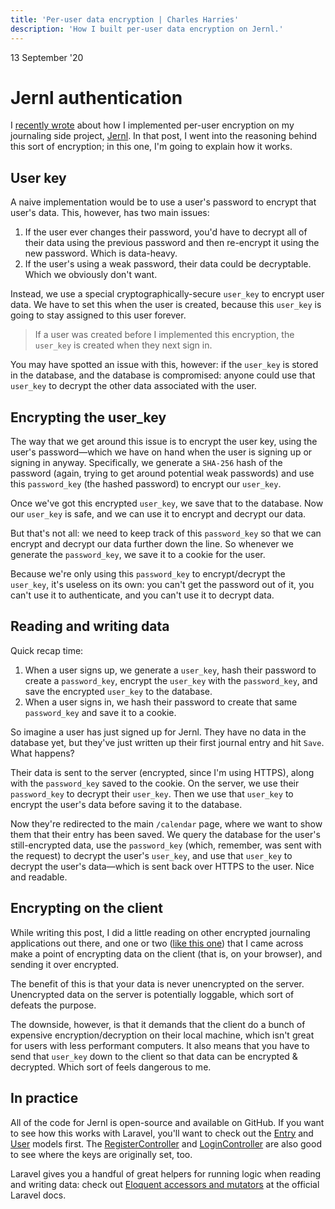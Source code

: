 ```yaml
---
title: 'Per-user data encryption | Charles Harries'
description: 'How I built per-user data encryption on Jernl.'
---
```



<title>Per-user data encryption | Charles Harries</title>
<meta name="description" content="How I built per-user data encryption on Jernl." />

<Date>
13 September '20
</Date>

# Jernl authentication
I [recently wrote](/blog/recently-mid-august) about how I implemented per-user encryption on my journaling side project, [Jernl](https://jernl.space). In that post, I went into the reasoning behind this sort of encryption; in this one, I'm going to explain how it works.

## User key
A naive implementation would be to use a user's password to encrypt that user's data. This, however, has two main issues:

1. If the user ever changes their password, you'd have to decrypt all of their data using the previous password and then re-encrypt it using the new password. Which is data-heavy.
2. If the user's using a weak password, their data could be decryptable. Which we obviously don't want.

Instead, we use a special cryptographically-secure `user_key` to encrypt user data. We have to set this when the user is created, because this `user_key` is going to stay assigned to this user forever.

> If a user was created before I implemented this encryption, the `user_key` is created when they next sign in.

You may have spotted an issue with this, however: if the `user_key` is stored in the database, and the database is compromised: anyone could use that `user_key` to decrypt the other data associated with the user.

## Encrypting the user_key
The way that we get around this issue is to encrypt the user key, using the user's password—which we have on hand when the user is signing up or signing in anyway. Specifically, we generate a `SHA-256` hash of the password (again, trying to get around potential weak passwords) and use this `password_key` (the hashed password) to encrypt our `user_key`.

Once we've got this encrypted `user_key`, we save that to the database. Now our `user_key` is safe, and we can use it to encrypt and decrypt our data.

But that's not all: we need to keep track of this `password_key` so that we can encrypt and decrypt our data further down the line. So whenever we generate the `password_key`, we save it to a cookie for the user.

Because we're only using this `password_key` to encrypt/decrypt the `user_key`, it's useless on its own: you can't get the password out of it, you can't use it to authenticate, and you can't use it to decrypt data.

## Reading and writing data
Quick recap time:

1. When a user signs up, we generate a `user_key`, hash their password to create a `password_key`, encrypt the `user_key` with the `password_key`, and save the encrypted `user_key` to the database.
2. When a user signs in, we hash their password to create that same `password_key` and save it to a cookie.

So imagine a user has just signed up for Jernl. They have no data in the database yet, but they've just written up their first journal entry and hit `Save`. What happens?

Their data is sent to the server (encrypted, since I'm using HTTPS), along with the `password_key` saved to the cookie. On the server, we use their `password_key` to decrypt their `user_key`. Then we use that `user_key` to encrypt the user's data before saving it to the database.

Now they're redirected to the main `/calendar` page, where we want to show them that their entry has been saved. We query the database for the user's still-encrypted data, use the `password_key` (which, remember, was sent with the request) to decrypt the user's `user_key`, and use that `user_key` to decrypt the user's data—which is sent back over HTTPS to the user. Nice and readable.

## Encrypting on the client
While writing this post, I did a little reading on other encrypted journaling applications out there, and one or two ([like this one](https://www.monkkee.com/en/)) that I came across make a point of encrypting data on the client (that is, on your browser), and sending it over encrypted.

The benefit of this is that your data is never unencrypted on the server. Unencrypted data on the server is potentially loggable, which sort of defeats the purpose.

The downside, however, is that it demands that the client do a bunch of expensive encryption/decryption on their local machine, which isn't great for users with less performant computers. It also means that you have to send that `user_key` down to the client so that data can be encrypted & decrypted. Which sort of feels dangerous to me.

## In practice
All of the code for Jernl is open-source and available on GitHub. If you want to see how this works with Laravel, you'll want to check out the [Entry](https://github.com/charlesharries/jernl/blob/master/app/Entry.php) and [User](https://github.com/charlesharries/jernl/blob/master/app/User.php) models first. The [RegisterController](https://github.com/charlesharries/jernl/blob/master/app/Http/Controllers/Auth/RegisterController.php) and [LoginController](https://github.com/charlesharries/jernl/blob/master/app/Http/Controllers/Auth/LoginController.php) are also good to see where the keys are originally set, too.

Laravel gives you a handful of great helpers for running logic when reading and writing data: check out [Eloquent accessors and mutators](https://laravel.com/docs/8.x/eloquent-mutators) at the official Laravel docs.